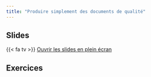 ```yaml
---
title: "Produire simplement des documents de qualité"
---
```


## Slides

{{< fa tv >}} [Ouvrir les slides en plein écran]()

## Exercices

